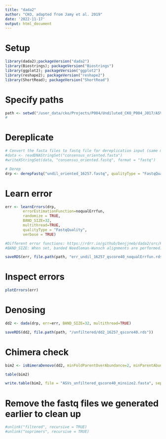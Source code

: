 ```yaml
---
title: "dada2"
author: "CKO, adapted from Jamy et al. 2019"
date: '2022-11-17'
output: html_document
---
```

# Setup
```r
library(dada2);packageVersion("dada2")
library(Biostrings); packageVersion("Biostrings")
library(ggplot2); packageVersion("ggplot2")
library(reshape2); packageVersion("reshape2")
library(ShortRead); packageVersion("ShortRead")
```

# Specify paths 
```r

path <- setwd("/user_data/cko/Projects/P004/Undiluted_CKO_P004_J017/ASVs_16257/dada2/")
#
```

# Dereplicate
```r
# Convert the fasta files to fastq file for dereplication input (same method as derepFasta uses https://rdrr.io/bioc/dada2/src/R/sequenceIO.R)
#data <- readDNAStringSet("consensus_oriented.fasta")
#writeXStringSet(data, "consensus_oriented.fastq", format = "fastq")

# Derep
drp <- derepFastq("undil_oriented_16257.fastq", qualityType = "FastqQuality", verbose=TRUE)

```

# Learn error
```r
err <- learnErrors(drp, 
        errorEstimationFunction=noqualErrfun, 
        randomize = TRUE, 
        BAND_SIZE=32, 
        multithread=TRUE, 
        qualityType = "FastqQuality", 
        verbose = TRUE)

#Different error functions: https://rdrr.io/github/benjjneb/dada2/src/R/errorModels.R
#BAND_SIZE: When set, banded Needleman-Wunsch alignments are performed. Banding restricts the net cumulative number of insertion of one sequence relative to the other. The default value of BAND_SIZE is 16. If DADA is applied to sequencing technologies with high rates of indels, such as 454 sequencing, the BAND_SIZE parameter should be increased. Setting BAND_SIZE to a negative number turns off banding (i.e. full Needleman-Wunsch).
```

```r
saveRDS(err, file.path(path, "err_undil_16257_qscore40_noqualErrfun.rds"))
```

# Inspect errors
```r
plotErrors(err)
```

# Denosing
```r
dd2 <- dada(drp, err=err, BAND_SIZE=32, multithread=TRUE)
```

```r
saveRDS(dd2, file.path(path, "/unfiltered/dd2_16257_qscore40.rds"))
```

# Chimera check
```r
bim2 <- isBimeraDenovo(dd2, minFoldParentOverAbundance=2, minParentAbundance = 2, multithread = TRUE, verbose = T)

table(bim2)

write.table(bim2, file = "ASVs_unfiltered_qscore40_minsize2.fasta", sep = "  ", row.names = T, col.names = T)
```

# Remove the fastq files we generated earlier to clean up
```r
#unlink("filtered", recursive = TRUE)
#unlink("noprimers", recursive = TRUE)
```


